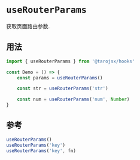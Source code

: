 # `useRouterParams`

获取页面路由参数.

## 用法

```jsx
import { useRouterParams } from '@tarojsx/hooks'

const Demo = () => {
    const params = useRouterParams()

    const str = useRouterParams('str')

    const num = useRouterParams('num', Number)
}
```

## 参考

```ts
useRouterParams()
useRouterParams('key')
useRouterParams('key', fn)
```
